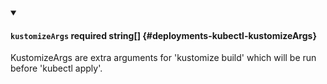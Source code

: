 
<details className="config-field" data-expandable="false" open>
<summary>

#### `kustomizeArgs` <span className="config-field-required" data-required="false">required</span> <span className="config-field-type">string[]</span> <span className="config-field-default"></span> <span className="config-field-enum"></span> {#deployments-kubectl-kustomizeArgs}

KustomizeArgs are extra arguments for 'kustomize build' which will be run before 'kubectl apply'.

</summary>



</details>
